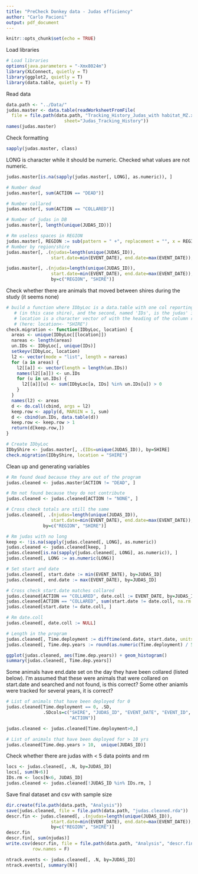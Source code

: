 ```yaml
---
title: "PreCheck Donkey data - Judas efficiency"
author: "Carlo Pacioni"
output: pdf_document
---
```


```r
knitr::opts_chunk$set(echo = TRUE)
```
Load libraries
```r
# Load libraries
options(java.parameters = "-Xmx8024m")
library(XLConnect, quietly = T)
library(ggplot2, quietly = T)
library(data.table, quietly = T)
```
Read data
```r
data.path <- "../Data/"
judas.master <- data.table(readWorksheetFromFile(
  file = file.path(data.path, "Tracking_History_Judas_with habitat_MZ.xlsx"), 
                      sheet="Judas_Tracking_History"))
names(judas.master)
```

Check formatting
```r
sapply(judas.master, class)
```

LONG is character while it should be numeric. Checked what values are not numeric.

```r
judas.master[is.na(sapply(judas.master[, LONG], as.numeric)), ]

```

```r
# Number dead
judas.master[, sum(ACTION == "DEAD")]

# Number collared
judas.master[, sum(ACTION == "COLLARED")]

# Number of judas in DB
judas.master[, length(unique(JUDAS_ID))]

# Rm useless spaces in REGION
judas.master[, REGION := sub(pattern = " +", replacement = "", x = REGION)]
# Number by region/shire
judas.master[, .(njudas=length(unique(JUDAS_ID)), 
                 start.date=min(EVENT_DATE), end.date=max(EVENT_DATE)), by=REGION]

judas.master[, .(njudas=length(unique(JUDAS_ID)), 
                 start.date=min(EVENT_DATE), end.date=max(EVENT_DATE)), 
                 by=c("REGION", "SHIRE")]
```
Check whether there are animals that moved between shires during the study (it seems none)
```r
# build a function where IDbyLoc is a data.table with one col reporting locations
   # (in this case shire), and the second, named 'IDs', is the judas' ids for each location
   # location is a character vector of with the heading of the column reporting the location
   # (here: location<- "SHIRE")
check.migration <- function(IDbyLoc, location) {
  areas <- unique(IDbyLoc[[location]])
  nareas <- length(areas)
  un.IDs <- IDbyLoc[, unique(IDs)]
  setkeyv(IDbyLoc, location)
  l2 <- vector(mode = "list", length = nareas)
  for (a in areas) {
    l2[[a]] <- vector(length = length(un.IDs))
    names(l2[[a]]) <- un.IDs
    for (u in un.IDs) {
      l2[[a]][u] <- sum(IDbyLoc[a, IDs] %in% un.IDs[u]) > 0
    }
  }
  names(l2) <- areas
  d <- do.call(cbind, args = l2)
  keep.row <- apply(d, MARGIN = 1, sum)
  d <- cbind(un.IDs, data.table(d))
  keep.row <- keep.row > 1
  return(d[keep.row,])
}

# Create IDbyLoc
IDbyShire <- judas.master[, .(IDs=unique(JUDAS_ID)), by=SHIRE]
check.migration(IDbyShire, location = "SHIRE")

```

Clean up and generating variables
```r
# Rm found dead because they are out of the program
judas.cleaned <- judas.master[ACTION != "DEAD", ]

# Rm not found because they do not contribute 
judas.cleaned <- judas.cleaned[ACTION != "NONE", ]

# Cross check totals are still the same
judas.cleaned[, .(njudas=length(unique(JUDAS_ID)), 
                 start.date=min(EVENT_DATE), end.date=max(EVENT_DATE)), 
              by=c("REGION", "SHIRE")]

# Rm judas with no long
keep <- !is.na(sapply(judas.cleaned[, LONG], as.numeric))
judas.cleaned <- judas.cleaned[keep, ]
judas.cleaned[is.na(sapply(judas.cleaned[, LONG], as.numeric)), ]
judas.cleaned[, LONG := as.numeric(LONG)]

# Set start and date
judas.cleaned[, start.date := min(EVENT_DATE), by=JUDAS_ID]
judas.cleaned[, end.date := max(EVENT_DATE), by=JUDAS_ID]

# Cross check start.date matches collared
judas.cleaned[ACTION == "COLLARED", date.coll := EVENT_DATE, by=JUDAS_ID]
judas.cleaned[ACTION == "COLLARED", sum(start.date != date.coll, na.rm = T)]
judas.cleaned[start.date != date.coll, ]

# Rm date.coll
judas.cleaned[, date.coll := NULL]

# Length in the program
judas.cleaned[, Time.deployment := difftime(end.date, start.date, units="weeks")]
judas.cleaned[, Time.dep.years := round(as.numeric(Time.deployment) / 52, 2)]

ggplot(judas.cleaned, aes(Time.dep.years)) + geom_histogram()
summary(judas.cleaned[, Time.dep.years])

```

Some animals have end.date set on the day they have been collared (listed below). I'm assumed that these were animals that were collared on start.date and searched and not found, is this correct?
Some other aniamls were tracked for several years, it is correct?

```r
# List of animals that have been deployed for 0 
judas.cleaned[Time.deployment == 0, .SD, 
              .SDcols=c("SHIRE", "JUDAS_ID", "EVENT_DATE", "EVENT_ID", "EVENT",
                        "ACTION")]

judas.cleaned <- judas.cleaned[Time.deployment>0,]

# List of animals that have been deployed for > 10 yrs 
judas.cleaned[Time.dep.years > 10,  unique(JUDAS_ID)]
```

Check whether there are judas with < 5 data points and rm
```r
locs <- judas.cleaned[, .N, by=JUDAS_ID]
locs[, sum(N<6)]
IDs.rm <- locs[N<6, JUDAS_ID]
judas.cleaned <- judas.cleaned[!JUDAS_ID %in% IDs.rm, ]
```


Save final dataset and csv with sample size
```r
dir.create(file.path(data.path, "Analysis"))
save(judas.cleaned, file = file.path(data.path, "judas.cleaned.rda"))
descr.fin <- judas.cleaned[, .(njudas=length(unique(JUDAS_ID)), 
                 start.date=min(EVENT_DATE), end.date=max(EVENT_DATE)), 
                 by=c("REGION", "SHIRE")]
descr.fin
descr.fin[, sum(njudas)]
write.csv(descr.fin, file = file.path(data.path, "Analysis", "descr.fin.csv"), 
          row.names = F)

ntrack.events <- judas.cleaned[, .N, by=JUDAS_ID]
ntrack.events[, summary(N)]
```